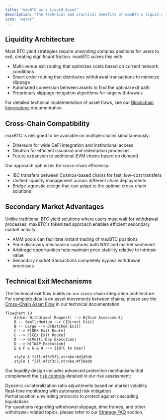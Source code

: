 ```yaml
---
title: "maxBTC as a Liquid Asset"
description: "The technical and practical benefits of maxBTC's liquid design for portfolio management, exit optimization, and secondary market utility"
icon: "water"
---
```


## Liquidity Architecture

<Card title="Intelligent Exit Routing" icon="route" className="w-full mb-6">
  <p className="mb-3">Most BTC yield strategies require unwinding complex positions for users to exit, creating significant friction. maxBTC solves this with:</p>
  
  <ul className="list-disc pl-5 space-y-1 mb-3">
    <li>Multi-venue exit routing that optimizes costs based on current network conditions</li>
    <li>Smart order routing that distributes withdrawal transactions to minimize slippage</li>
    <li>Automated conversion between assets to find the optimal exit path</li>
    <li>Proprietary slippage mitigation algorithms for large withdrawals</li>
  </ul>
  
  <div className="border-t border-gray-200 dark:border-gray-700 pt-3 mt-3">
    <span className="text-sm text-gray-600 dark:text-gray-400">For detailed technical implementation of asset flows, see our <a href="/technical/blockchain_integrations" className="text-blue-500 hover:underline">Blockchain Integrations</a> documentation.</span>
  </div>
</Card>

## Cross-Chain Compatibility

<CardGroup cols={2} className="mb-6">
  <Card title="Multi-Chain Presence" icon="globe">
    <p className="mb-2">maxBTC is designed to be available on multiple chains simultaneously:</p>
    <ul className="list-disc pl-5 space-y-1">
      <li>Ethereum for wide DeFi integration and institutional access</li>
      <li>Neutron for efficient issuance and redemption processes</li>
      <li>Future expansion to additional EVM chains based on demand</li>
    </ul>
  </Card>

  <Card title="Cross-Chain Liquidity" icon="bolt">
    <p className="mb-2">Our approach optimizes for cross-chain efficiency:</p>
    <ul className="list-disc pl-5 space-y-1">
      <li>IBC transfers between Cosmos-based chains for fast, low-cost transfers</li>
      <li>Unified liquidity management across different chain deployments</li>
      <li>Bridge-agnostic design that can adapt to the optimal cross-chain solutions</li>
    </ul>
  </Card>
</CardGroup>

## Secondary Market Advantages

<Card title="Market-Making & Price Discovery" icon="coins" className="w-full mb-6">
  <p className="mb-3">
    Unlike traditional BTC yield solutions where users must wait for withdrawal processes, maxBTC's tokenized approach enables efficient secondary market activity:
  </p>
  
  <ul className="list-disc pl-5 space-y-1">
    <li>AMM pools can facilitate instant trading of maxBTC positions</li>
    <li>Price discovery mechanism captures both NAV and market sentiment</li>
    <li>Arbitrage opportunities help maintain price stability relative to intrinsic value</li>
    <li>Secondary market transactions completely bypass withdrawal processes</li>
  </ul>
</Card>

## Technical Exit Mechanisms

<div className="mb-4">
  <p className="text-sm text-gray-600 dark:text-gray-400 mb-2">
    The technical exit flow builds on our cross-chain integration architecture. For complete details on asset movements between chains, please see the <a href="/technical/blockchain_integrations#cross-chain-asset-flow" className="text-blue-500 hover:underline">Cross-Chain Asset Flow</a> in our technical documentation.
  </p>
</div>

```mermaid
flowchart TD
    A[User Withdrawal Request] --> B{Size Assessment}
    B -- Small/Medium --> C[Direct Exit]
    B -- Large --> D[Batched Exit]
    C --> E[DEX Exit Route]
    C --> F[CEX Exit Route]
    D --> G[Multi-Day Execution]
    D --> H[TWAP Execution]
    E & F & G & H --> I[BTC to User]
    
    style A fill:#f5f5f5,stroke:#d1d5db
    style I fill:#fef3c7,stroke:#f59e0b
```

<Card title="Liquidation Prevention Mechanisms" icon="shield-halved" className="w-full mt-6 mb-4">
  <p className="mb-2">
    Our liquidity design includes advanced protection mechanisms that complement the <a href="/strategy/risks#key-risk-factors" className="text-blue-500 hover:underline">risk controls</a> detailed in our risk assessment:
  </p>
  <div className="space-y-2">
    <div className="flex items-start">
      <div className="w-1.5 h-1.5 rounded-full bg-amber-500 mr-2 mt-1.5"></div>
      <span>Dynamic collateralization ratio adjustments based on market volatility</span>
    </div>
    <div className="flex items-start">
      <div className="w-1.5 h-1.5 rounded-full bg-amber-500 mr-2 mt-1.5"></div>
      <span>Real-time monitoring with automated risk mitigation</span>
    </div>
    <div className="flex items-start">
      <div className="w-1.5 h-1.5 rounded-full bg-amber-500 mr-2 mt-1.5"></div>
      <span>Partial position unwinding protocols to protect against cascading liquidations</span>
    </div>
  </div>
</Card>

<Note className="mt-4">
  For questions regarding withdrawal slippage, time frames, and other withdrawal-related topics, please refer to our <a href="/strategy/faq#technical-questions" className="text-blue-500 hover:underline">Strategy FAQ</a> section.
</Note> 